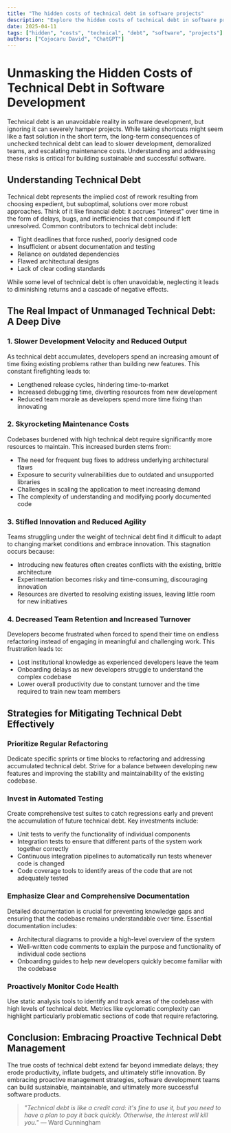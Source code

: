 ```yaml
---
title: "The hidden costs of technical debt in software projects"
description: "Explore the hidden costs of technical debt in software projects in this detailed guide, offering insights, strategies, and practical tips to enhance your understanding and application of the topic."
date: 2025-04-11
tags: ["hidden", "costs", "technical", "debt", "software", "projects"]
authors: ["Cojocaru David", "ChatGPT"]
---
```


# Unmasking the Hidden Costs of Technical Debt in Software Development

Technical debt is an unavoidable reality in software development, but ignoring it can severely hamper projects. While taking shortcuts might seem like a fast solution in the short term, the long-term consequences of unchecked technical debt can lead to slower development, demoralized teams, and escalating maintenance costs. Understanding and addressing these risks is critical for building sustainable and successful software.

## Understanding Technical Debt

Technical debt represents the implied cost of rework resulting from choosing expedient, but suboptimal, solutions over more robust approaches. Think of it like financial debt: it accrues "interest" over time in the form of delays, bugs, and inefficiencies that compound if left unresolved. Common contributors to technical debt include:

- Tight deadlines that force rushed, poorly designed code
- Insufficient or absent documentation and testing
- Reliance on outdated dependencies
- Flawed architectural designs
- Lack of clear coding standards

While some level of technical debt is often unavoidable, neglecting it leads to diminishing returns and a cascade of negative effects.

## The Real Impact of Unmanaged Technical Debt: A Deep Dive

### 1. Slower Development Velocity and Reduced Output

As technical debt accumulates, developers spend an increasing amount of time fixing existing problems rather than building new features. This constant firefighting leads to:

- Lengthened release cycles, hindering time-to-market
- Increased debugging time, diverting resources from new development
- Reduced team morale as developers spend more time fixing than innovating

### 2. Skyrocketing Maintenance Costs

Codebases burdened with high technical debt require significantly more resources to maintain. This increased burden stems from:

- The need for frequent bug fixes to address underlying architectural flaws
- Exposure to security vulnerabilities due to outdated and unsupported libraries
- Challenges in scaling the application to meet increasing demand
- The complexity of understanding and modifying poorly documented code

### 3. Stifled Innovation and Reduced Agility

Teams struggling under the weight of technical debt find it difficult to adapt to changing market conditions and embrace innovation. This stagnation occurs because:

- Introducing new features often creates conflicts with the existing, brittle architecture
- Experimentation becomes risky and time-consuming, discouraging innovation
- Resources are diverted to resolving existing issues, leaving little room for new initiatives

### 4. Decreased Team Retention and Increased Turnover

Developers become frustrated when forced to spend their time on endless refactoring instead of engaging in meaningful and challenging work. This frustration leads to:

- Lost institutional knowledge as experienced developers leave the team
- Onboarding delays as new developers struggle to understand the complex codebase
- Lower overall productivity due to constant turnover and the time required to train new team members

## Strategies for Mitigating Technical Debt Effectively

### Prioritize Regular Refactoring

Dedicate specific sprints or time blocks to refactoring and addressing accumulated technical debt. Strive for a balance between developing new features and improving the stability and maintainability of the existing codebase.

### Invest in Automated Testing

Create comprehensive test suites to catch regressions early and prevent the accumulation of future technical debt. Key investments include:

- Unit tests to verify the functionality of individual components
- Integration tests to ensure that different parts of the system work together correctly
- Continuous integration pipelines to automatically run tests whenever code is changed
- Code coverage tools to identify areas of the code that are not adequately tested

### Emphasize Clear and Comprehensive Documentation

Detailed documentation is crucial for preventing knowledge gaps and ensuring that the codebase remains understandable over time. Essential documentation includes:

- Architectural diagrams to provide a high-level overview of the system
- Well-written code comments to explain the purpose and functionality of individual code sections
- Onboarding guides to help new developers quickly become familiar with the codebase

### Proactively Monitor Code Health

Use static analysis tools to identify and track areas of the codebase with high levels of technical debt. Metrics like cyclomatic complexity can highlight particularly problematic sections of code that require refactoring.

## Conclusion: Embracing Proactive Technical Debt Management

The true costs of technical debt extend far beyond immediate delays; they erode productivity, inflate budgets, and ultimately stifle innovation. By embracing proactive management strategies, software development teams can build sustainable, maintainable, and ultimately more successful software products.

> _"Technical debt is like a credit card: it's fine to use it, but you need to have a plan to pay it back quickly. Otherwise, the interest will kill you."_ ― Ward Cunningham
